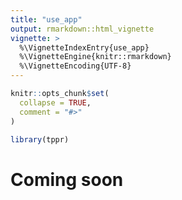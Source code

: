 ```yaml
---
title: "use_app"
output: rmarkdown::html_vignette
vignette: >
  %\VignetteIndexEntry{use_app}
  %\VignetteEngine{knitr::rmarkdown}
  %\VignetteEncoding{UTF-8}
---
```


```r
knitr::opts_chunk$set(
  collapse = TRUE,
  comment = "#>"
)
```

```r
library(tppr)
```

# Coming soon